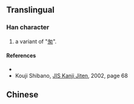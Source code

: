 {{character info/new}}
==Translingual==

===Han character===
{{Han char|rn=20|rad=勹|as=03|sn=5|four=|canj=PNI|ids=⿹勹夕}}

# a variant of "[[匆]]".

====References====
* {{Han ref|kx=0151.031|hdz=10257.031|uh=5307|ud=21255}}
*Kouji Shibano, [[w:ja:JIS漢字字典|JIS Kanji Jiten]], 2002,  page 68

==Chinese==
{{zh-see|匆|v}}